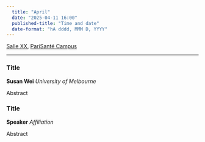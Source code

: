 ```yaml
---
  title: "April"
  date: "2025-04-11 16:00"
  published-title: "Time and date"
  date-format: "hA dddd, MMM D, YYYY"
---
```


[Salle XX](../../psc_rooms.qmd), [PariSanté Campus](https://maps.app.goo.gl/cpFoxoZgbT6HCV6x9)

------------------------------------------------------------------------

### Title

**Susan Wei** *University of Melbourne*

Abstract

### Title

**Speaker** *Affiliation*

Abstract
